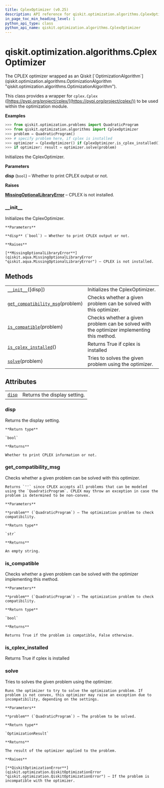 ```yaml
---
title: CplexOptimizer (v0.25)
description: API reference for qiskit.optimization.algorithms.CplexOptimizer in qiskit v0.25
in_page_toc_min_heading_level: 1
python_api_type: class
python_api_name: qiskit.optimization.algorithms.CplexOptimizer
---
```


<span id="qiskit-optimization-algorithms-cplexoptimizer" />

# qiskit.optimization.algorithms.CplexOptimizer

<Class id="qiskit.optimization.algorithms.CplexOptimizer" isDedicatedPage={true} github="https://github.com/qiskit-community/qiskit-aqua/tree/stable/0.9/qiskit/optimization/algorithms/cplex_optimizer.py" signature="CplexOptimizer(disp=False)" modifiers="class">
  The CPLEX optimizer wrapped as an Qiskit [`OptimizationAlgorithm`](qiskit.optimization.algorithms.OptimizationAlgorithm "qiskit.optimization.algorithms.OptimizationAlgorithm").

  This class provides a wrapper for `cplex.Cplex` ([https://pypi.org/project/cplex/](https://pypi.org/project/cplex/)) to be used within the optimization module.

  **Examples**

  ```python
  >>> from qiskit.optimization.problems import QuadraticProgram
  >>> from qiskit.optimization.algorithms import CplexOptimizer
  >>> problem = QuadraticProgram()
  >>> # specify problem here, if cplex is installed
  >>> optimizer = CplexOptimizer() if CplexOptimizer.is_cplex_installed() else None
  >>> if optimizer: result = optimizer.solve(problem)
  ```

  Initializes the CplexOptimizer.

  **Parameters**

  **disp** (`bool`) – Whether to print CPLEX output or not.

  **Raises**

  [**MissingOptionalLibraryError**](qiskit.aqua.MissingOptionalLibraryError "qiskit.aqua.MissingOptionalLibraryError") – CPLEX is not installed.

  ### \_\_init\_\_

  <Function id="qiskit.optimization.algorithms.CplexOptimizer.__init__" signature="__init__(disp=False)">
    Initializes the CplexOptimizer.

    **Parameters**

    **disp** (`bool`) – Whether to print CPLEX output or not.

    **Raises**

    [**MissingOptionalLibraryError**](qiskit.aqua.MissingOptionalLibraryError "qiskit.aqua.MissingOptionalLibraryError") – CPLEX is not installed.
  </Function>

  ## Methods

  |                                                                                                                                                                                |                                                                                           |
  | ------------------------------------------------------------------------------------------------------------------------------------------------------------------------------ | ----------------------------------------------------------------------------------------- |
  | [`__init__`](#qiskit.optimization.algorithms.CplexOptimizer.__init__ "qiskit.optimization.algorithms.CplexOptimizer.__init__")(\[disp])                                        | Initializes the CplexOptimizer.                                                           |
  | [`get_compatibility_msg`](#qiskit.optimization.algorithms.CplexOptimizer.get_compatibility_msg "qiskit.optimization.algorithms.CplexOptimizer.get_compatibility_msg")(problem) | Checks whether a given problem can be solved with this optimizer.                         |
  | [`is_compatible`](#qiskit.optimization.algorithms.CplexOptimizer.is_compatible "qiskit.optimization.algorithms.CplexOptimizer.is_compatible")(problem)                         | Checks whether a given problem can be solved with the optimizer implementing this method. |
  | [`is_cplex_installed`](#qiskit.optimization.algorithms.CplexOptimizer.is_cplex_installed "qiskit.optimization.algorithms.CplexOptimizer.is_cplex_installed")()                 | Returns True if cplex is installed                                                        |
  | [`solve`](#qiskit.optimization.algorithms.CplexOptimizer.solve "qiskit.optimization.algorithms.CplexOptimizer.solve")(problem)                                                 | Tries to solves the given problem using the optimizer.                                    |

  ## Attributes

  |                                                                                                                    |                              |
  | ------------------------------------------------------------------------------------------------------------------ | ---------------------------- |
  | [`disp`](#qiskit.optimization.algorithms.CplexOptimizer.disp "qiskit.optimization.algorithms.CplexOptimizer.disp") | Returns the display setting. |

  ### disp

  <Attribute id="qiskit.optimization.algorithms.CplexOptimizer.disp">
    Returns the display setting.

    **Return type**

    `bool`

    **Returns**

    Whether to print CPLEX information or not.
  </Attribute>

  ### get\_compatibility\_msg

  <Function id="qiskit.optimization.algorithms.CplexOptimizer.get_compatibility_msg" signature="get_compatibility_msg(problem)">
    Checks whether a given problem can be solved with this optimizer.

    Returns `''` since CPLEX accepts all problems that can be modeled using the `QuadraticProgram`. CPLEX may throw an exception in case the problem is determined to be non-convex.

    **Parameters**

    **problem** (`QuadraticProgram`) – The optimization problem to check compatibility.

    **Return type**

    `str`

    **Returns**

    An empty string.
  </Function>

  ### is\_compatible

  <Function id="qiskit.optimization.algorithms.CplexOptimizer.is_compatible" signature="is_compatible(problem)">
    Checks whether a given problem can be solved with the optimizer implementing this method.

    **Parameters**

    **problem** (`QuadraticProgram`) – The optimization problem to check compatibility.

    **Return type**

    `bool`

    **Returns**

    Returns True if the problem is compatible, False otherwise.
  </Function>

  ### is\_cplex\_installed

  <Function id="qiskit.optimization.algorithms.CplexOptimizer.is_cplex_installed" signature="is_cplex_installed()" modifiers="static">
    Returns True if cplex is installed
  </Function>

  ### solve

  <Function id="qiskit.optimization.algorithms.CplexOptimizer.solve" signature="solve(problem)">
    Tries to solves the given problem using the optimizer.

    Runs the optimizer to try to solve the optimization problem. If problem is not convex, this optimizer may raise an exception due to incompatibility, depending on the settings.

    **Parameters**

    **problem** (`QuadraticProgram`) – The problem to be solved.

    **Return type**

    `OptimizationResult`

    **Returns**

    The result of the optimizer applied to the problem.

    **Raises**

    [**QiskitOptimizationError**](qiskit.optimization.QiskitOptimizationError "qiskit.optimization.QiskitOptimizationError") – If the problem is incompatible with the optimizer.
  </Function>
</Class>

